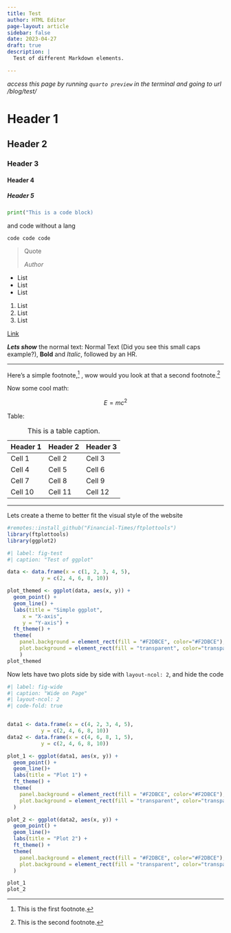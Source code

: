 ```yaml
---
title: Test
author: HTML Editor
page-layout: article
sidebar: false
date: 2023-04-27
draft: true
description: | 
  Test of different Markdown elements.

---
```

*access this page by running `quarto preview` in the terminal and going to url /blog/test/*

# Header 1

## Header 2

### Header 3

#### Header 4

##### Header 5

```python
print("This is a code block)
```

and code without a lang

```
code code code
```

> Quote
>
> *Author*

- List
- List
- List

1. List
2. List
3. List

[Link](https://www.google.com)

***Lets show*** the normal text: Normal Text (Did you see this small caps example?), **Bold** and  *Italic*, followed by an HR.

---

Here's a simple footnote,[^1] , wow would you look at that a second footnote.[^2]

[^2]: This is the second footnote.
[^1]: This is the first footnote.

Now some cool math:

$$
E = mc^2
$$

Table:

| Header 1 | Header 2 | Header 3 |
|----------|----------|----------|
| Cell 1   | Cell 2   | Cell 3   |
| Cell 4   | Cell 5   | Cell 6   |
| Cell 7   | Cell 8   | Cell 9   |
| Cell 10  | Cell 11  | Cell 12  |
: This is a table caption.

---

Lets create a theme to better fit the visual style of the website

```r
#remotes::install_github("Financial-Times/ftplottools")
library(ftplottools)
library(ggplot2)
```

```r
#| label: fig-test
#| caption: "Test of ggplot"

data <- data.frame(x = c(1, 2, 3, 4, 5),
           y = c(2, 4, 6, 8, 10))

plot_themed <- ggplot(data, aes(x, y)) +
  geom_point() +
  geom_line() +
  labs(title = "Simple ggplot",
     x = "X-axis",
     y = "Y-axis") +
  ft_theme() +
  theme(
    panel.background = element_rect(fill = "#F2DBCE", color="#F2DBCE"),
    plot.background = element_rect(fill = "transparent", color="transparent")
    ) 
plot_themed
```

Now lets have two plots side by side with `layout-ncol: 2`, and hide the code

```r
#| label: fig-wide
#| caption: "Wide on Page"
#| layout-ncol: 2
#| code-fold: true


data1 <- data.frame(x = c(4, 2, 3, 4, 5),
           y = c(2, 4, 6, 8, 10))
data2 <- data.frame(x = c(4, 6, 8, 1, 5),
           y = c(2, 4, 6, 8, 10))

plot_1 <- ggplot(data1, aes(x, y)) +
  geom_point() +
  geom_line()+
  labs(title = "Plot 1") +
  ft_theme() +
  theme(
    panel.background = element_rect(fill = "#F2DBCE", color="#F2DBCE"),
    plot.background = element_rect(fill = "transparent", color="transparent")
  )

plot_2 <- ggplot(data2, aes(x, y)) +
  geom_point() +
  geom_line()+
  labs(title = "Plot 2") +
  ft_theme() +
  theme(
    panel.background = element_rect(fill = "#F2DBCE", color="#F2DBCE"),
    plot.background = element_rect(fill = "transparent", color="transparent")
  )

plot_1
plot_2
```
